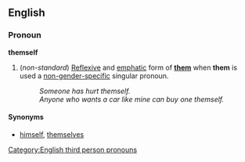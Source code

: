 ==English==
===Pronoun===
'''themself'''

#(''non-standard'') [[Reflexive]] and [[emphatic]] form of '''[[them]]''' when '''them''' is used a [[non-gender-specific]] singular pronoun.
#:''Someone has hurt themself.''
#:''Anyone who wants a car like mine can buy one themself.''

====Synonyms====
*[[himself]], [[themselves]]

[[Category:English third person pronouns]]